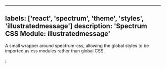 

---
labels: ['react', 'spectrum', 'theme', 'styles', 'illustratedmessage']
description: 'Spectrum CSS Module: illustratedmessage'
---


A small wrapper around spectrum-css, allowing the global
styles to be imported as css modules rather than global CSS.

<CSSModulePreview styles={styles} />;
